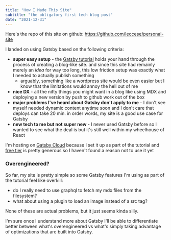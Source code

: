 ```yaml
---
title: "How I Made This Site"
subtitle: "the obligatory first tech blog post"
date: "2021-12-31"
---
```


Here's the repo of this site on github: https://github.com/leccese/personal-site    

I landed on using Gatsby based on the following criteria:

- **super easy setup** - the [Gatsby tutorial](https://www.gatsbyjs.com/docs/tutorial/) holds your hand through the process of creating a blog-like site. and since this site had remainly merely an *idea* for way too long, this low friction setup was exactly what I needed to actually publish something
    - arguably, something like a wordpress site would be even easier but I know that the limitations would annoy the hell out of me
- **nice DX** - all the nifty things you might want in a blog like using MDX and deploying a new version by push to github work out of the box
- **major problems I've heard about Gatsby don't apply to me** - I don't see myself needed dynamic content anytime soon and I don't care that deploys can take 20 min. in order words, my site is a good use case for Gatsby
- **new tech to me but not super new** - I never used Gatsby before so I wanted to see what the deal is but it's still well within my wheelhouse of React

I'm hosting on [Gatsby Cloud](https://www.gatsbyjs.com/products/cloud/) because I set it up as part of the tutorial and [free tier](https://www.gatsbyjs.com/pricing#plan-FREE) is pretty generous so I haven't found a reason not to use it yet

### Overengineered?

So far, my site is pretty simple so some Gatsby features I'm using as part of the tutorial feel like overkill:
- do I really need to use graphql to fetch my mdx files from the filesystem? 
- what about using a plugin to load an image instead of a src tag?

None of these are actual problems, but it just seems kinda silly.

I'm sure once I understand more about Gatsby I'll be able to differentiate better between what's overengineered vs what's simply taking advantage of optimizations that are built into Gatsby. 